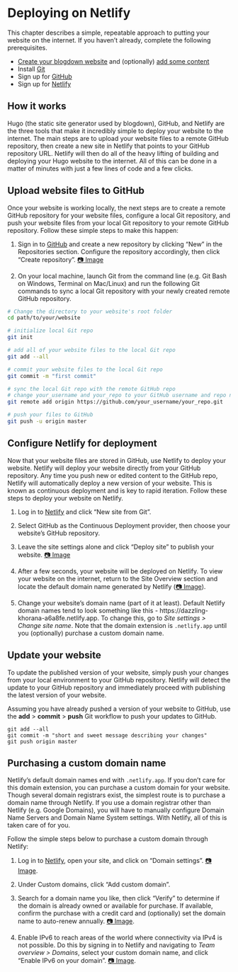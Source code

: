 # Deploying on Netlify {#deploy}

This chapter describes a simple, repeatable approach to putting your website on the internet. If you haven't already, complete the following prerequisites. 

- [Create your blogdown website](#create-site-with-theme) and (optionally) [add some content](#content)
- Install [Git](https://git-scm.com/book/en/v2/Getting-Started-Installing-Git)
- Sign up for [GitHub](https://github.com/)
- Sign up for [Netlify](https://app.netlify.com/)

## How it works

Hugo (the static site generator used by blogdown), GitHub, and Netlify are the three tools that make it incredibly simple to deploy your website to the internet. The main steps are to upload your website files to a remote GitHub repository, then create a new site in Netlify that points to your GitHub repository URL. Netlify will then do all of the heavy lifting of building and deploying your Hugo website to the internet. All of this can be done in a matter of minutes with just a few lines of code and a few clicks.

## Upload website files to GitHub

Once your website is working locally, the next steps are to create a remote GitHub repository for your website files, configure a local Git repository, and push your website files from your local Git repository to your remote GitHub repository. Follow these simple steps to make this happen:

1. Sign in to [GitHub](https://github.com/) and create a new repository by clicking "New" in the Repositories section. Configure the repository accordingly, then click "Create repository". [📷 Image](https://i.imgur.com/dnmI973.png)

2. On your local machine, launch Git from the command line (e.g. Git Bash on Windows, Terminal on Mac/Linux) and run the following Git commands to sync a local Git repository with your newly created remote GitHub repository.  

```bash
# Change the directory to your website's root folder
cd path/to/your/website

# initialize local Git repo
git init

# add all of your website files to the local Git repo
git add --all

# commit your website files to the local Git repo
git commit -m "first commit"

# sync the local Git repo with the remote GitHub repo
# change your_username and your_repo to your GitHub username and repo name
git remote add origin https://github.com/your_username/your_repo.git

# push your files to GitHub
git push -u origin master
```

## Configure Netlify for deployment

Now that your website files are stored in GitHub, use Netlify to deploy your website. Netlify will deploy your website directly from your GitHub repository. Any time you push new or edited content to the GitHub repo, Netlify will automatically deploy a new version of your website. This is known as continuous deployment and is key to rapid iteration. Follow these steps to deploy your website on Netlify.

1. Log in to [Netlify](https://app.netlify.com/) and click "New site from Git".

2. Select GitHub as the Continuous Deployment provider, then choose your website's GitHub repository.

3. Leave the site settings alone and click "Deploy site" to publish your website. [📷 Image](https://i.imgur.com/wjDFnvJ.png)

4. After a few seconds, your website will be deployed on Netlify. To view your website on the internet, return to the Site Overview section and locate the default domain name generated by Netlify ([📷 Image](https://i.imgur.com/t6IW44i.png)). 

5. Change your website's domain name (part of it at least). Default Netlify domain names tend to look something like this - https://dazzling-khorana-a6a8fe.netlify.app. To change this, go to *Site settings > Change site name*. Note that the domain extension is `.netlify.app` until you (optionally) purchase a custom domain name.

## Update your website

To update the published version of your website, simply push your changes from your local environment to your GitHub repository. Netlify will detect the update to your GitHub repository and immediately proceed with publishing the latest version of your website.

Assuming you have already pushed a version of your website to GitHub, use the **add** > **commit** > **push** Git workflow to push your updates to GitHub.

```
git add --all
git commit -m "short and sweet message describing your changes"
git push origin master
```

## Purchasing a custom domain name

Netlify's default domain names end with `.netlify.app`. If you don't care for this domain extension, you can purchase a custom domain for your website. Though several domain registrars exist, the simplest route is to purchase a domain name through Netlify. If you use a domain registrar other than Netlify (e.g. Google Domains), you will have to manually configure Domain Name Servers and Domain Name System settings. With Netlify, all of this is taken care of for you.

Follow the simple steps below to purchase a custom domain through Netlify:

1. Log in to [Netlify](https://app.netlify.com/), open your site, and click on "Domain settings". [📷 Image](https://i.imgur.com/ACjNs4w.png).

2. Under Custom domains, click "Add custom domain".

3. Search for a domain name you like, then click "Verify" to determine if the domain is already owned or available for purchase. If available, confirm the purchase with a credit card and (optionally) set the domain name to auto-renew annually. [📷 Image](https://i.imgur.com/y2s7wQR.png).

4. Enable IPv6 to reach areas of the world where connectivity via IPv4 is not possible. Do this by signing in to Netlify and navigating to *Team overview > Domains*, select your custom domain name, and click "Enable IPv6 on your domain". [📷 Image](https://docs.netlify.com/domains-https/netlify-dns/#ipv6-traffic).


